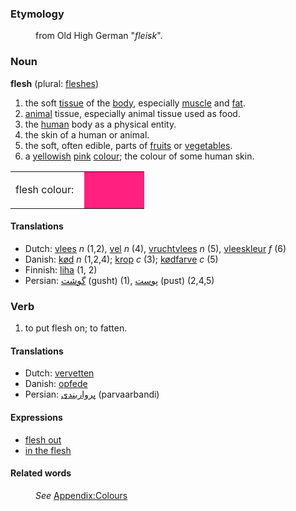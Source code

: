 ===Etymology===
:from Old High German "''fleisk''". 

===Noun===
'''flesh''' (plural: [[fleshes]])

#the soft [[tissue]] of the [[body]], especially [[muscle]] and [[fat]].
#[[animal]] tissue, especially animal tissue used as food.
#the [[human]] body as a physical entity.
#the skin of a human or animal.
#the soft, often edible, parts of [[fruit]]s or [[vegetable]]s. 
#a [[yellow]]ish [[pink]] [[colour]]; the colour of some human skin.

<table><tr><td>flesh colour: &nbsp;</td>
<td bgcolor="#FF2080" width="80">&nbsp; </td></tr></table>


====Translations====
*Dutch: [[vlees]] ''n'' (1,2), [[vel]] ''n'' (4), [[vruchtvlees]] ''n'' (5), [[vleeskleur]] ''f'' (6)
*Danish: [[kød]] ''n'' (1,2,4); [[krop]] ''c'' (3); [[kødfarve]] ''c'' (5)
*Finnish: [[liha]] (1, 2)
*Persian: [[گوشت]] (gusht) (1), [[پوست]] (pust) (2,4,5)

===Verb===
#to put flesh on; to fatten.

====Translations====
*Dutch: [[vervetten]]
*Danish: [[opfede]]
*Persian: [[پرواربندی]] (parvaarbandi)

====Expressions====
*[[flesh out]]
*[[in the flesh]]

====Related words====
:''See'' [[Wiktionary_Appendix:Colours|Appendix:Colours]]
